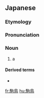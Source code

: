 ==Japanese==
{{DEFAULTSORT:こまどり}}
{{wikipedia|lang=ja|コマドリ}}
{{ja-kanjitab|こま|とり|k2=どり|yomi=k|r=y}}

===Etymology===
{{com|ja|駒|鳥|tr1=koma|tr2=tori|t1=|t2=[[bird]]}}

===Pronunciation===
{{ja-pron|こまどり|y=k|acc=2}}

===Noun===
{{ja-noun|こまどり|コマドリ}}

# a {{w|Japanese robin}}

====Derived terms====
* {{ja-r|欧%羅%巴%駒%鳥|^ヨー%ロッ%パ% コマ%ドリ}}

{{C|ja|Muscicapids}}

[[fr:駒鳥]]
[[hu:駒鳥]]
